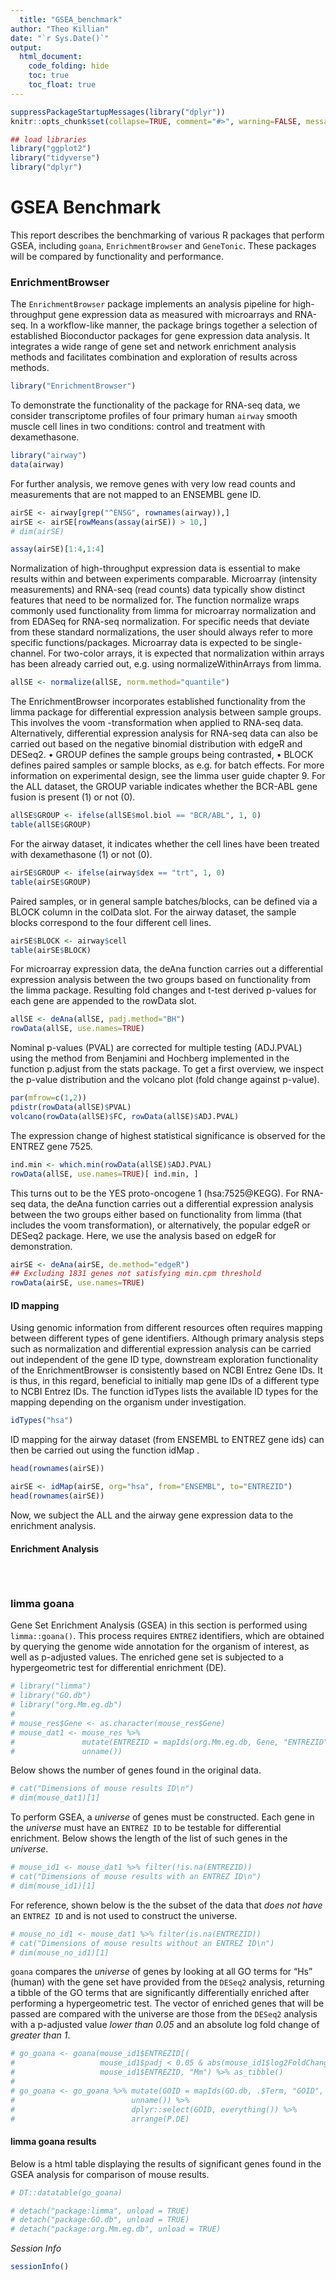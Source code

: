 ```yaml
---
  title: "GSEA_benchmark"
author: "Theo Killian"
date: "`r Sys.Date()`"
output:
  html_document:
    code_folding: hide
    toc: true
    toc_float: true
---
```


```r
suppressPackageStartupMessages(library("dplyr"))
knitr::opts_chunk$set(collapse=TRUE, comment="#>", warning=FALSE, message=FALSE)
```

```r
## load libraries
library("ggplot2")
library("tidyverse")
library("dplyr")
```

# GSEA Benchmark

This report describes the benchmarking of various R packages that perform GSEA,
including `goana`, `EnrichmentBrowser` and `GeneTonic`. These packages will be
compared by functionality and performance.

### EnrichmentBrowser

The `EnrichmentBrowser` package implements an analysis pipeline for
high-throughput gene expression data as measured with microarrays and RNA-seq.
In a workflow-like manner, the package brings together a selection of
established Bioconductor packages for gene expression data analysis. It
integrates a wide range of gene set and network enrichment analysis methods and
facilitates combination and exploration of results across methods.

```r
library("EnrichmentBrowser")
```

To demonstrate the functionality of the package for RNA-seq data, we consider
transcriptome profiles of four primary human `airway` smooth muscle cell lines
in two conditions: control and treatment with dexamethasone.

```r
library("airway")
data(airway)
```

For further analysis, we remove genes with very low read counts and measurements
that are not mapped to an ENSEMBL gene ID.

```r
airSE <- airway[grep("^ENSG", rownames(airway)),]
airSE <- airSE[rowMeans(assay(airSE)) > 10,]
# dim(airSE)

assay(airSE)[1:4,1:4]
```

Normalization of high-throughput expression data is essential to make results
within and between experiments comparable. Microarray (intensity measurements)
and RNA-seq (read counts) data typically show distinct features that need to be
normalized for. The function normalize wraps commonly used functionality from
limma for microarray normalization and from EDASeq for RNA-seq normalization.
For specific needs that deviate from these standard normalizations, the user
should always refer to more specific functions/packages. Microarray data is
expected to be single-channel. For two-color arrays, it is expected that
normalization within arrays has been already carried out, e.g. using
normalizeWithinArrays from limma.

```r
allSE <- normalize(allSE, norm.method="quantile")
```

The EnrichmentBrowser incorporates established functionality from the limma
package for differential expression analysis between sample groups. This
involves the voom -transformation when applied to RNA-seq data. Alternatively,
differential expression analysis for RNA-seq data can also be carried out based
on the negative binomial distribution with edgeR and DESeq2. 
• GROUP defines the sample groups being contrasted,
• BLOCK defines paired samples or sample blocks, as e.g. for batch effects.
For more information on experimental design, see the limma user guide chapter 9.
For the ALL dataset, the GROUP variable indicates whether the BCR-ABL gene
fusion is present (1) or not (0).

```r
allSE$GROUP <- ifelse(allSE$mol.biol == "BCR/ABL", 1, 0)
table(allSE$GROUP)
```

For the airway dataset, it indicates whether the cell lines have been treated
with dexamethasone (1) or not (0).

```r
airSE$GROUP <- ifelse(airway$dex == "trt", 1, 0)
table(airSE$GROUP)
```

Paired samples, or in general sample batches/blocks, can be defined via a BLOCK
column in the colData slot. For the airway dataset, the sample blocks correspond
to the four different cell lines.

```r
airSE$BLOCK <- airway$cell
table(airSE$BLOCK)
```

For microarray expression data, the deAna function carries out a differential
expression analysis between the two groups based on functionality from the limma
package. Resulting fold changes and t-test derived p-values for each gene are
appended to the rowData slot.

```r
allSE <- deAna(allSE, padj.method="BH")
rowData(allSE, use.names=TRUE)
```

Nominal p-values (PVAL) are corrected for multiple testing (ADJ.PVAL) using the
method from Benjamini and Hochberg implemented in the function p.adjust from the
stats package. To get a first overview, we inspect the p-value distribution and
the volcano plot (fold change against p-value).

```r
par(mfrow=c(1,2))
pdistr(rowData(allSE)$PVAL)
volcano(rowData(allSE)$FC, rowData(allSE)$ADJ.PVAL)
```

The expression change of highest statistical significance is observed for the
ENTREZ gene 7525.

```r
ind.min <- which.min(rowData(allSE)$ADJ.PVAL)
rowData(allSE, use.names=TRUE)[ ind.min, ]
```

This turns out to be the YES proto-oncogene 1 (hsa:7525@KEGG).
For RNA-seq data, the deAna function carries out a differential expression
analysis between the two groups either based on functionality from limma (that
includes the voom transformation), or alternatively, the popular edgeR or DESeq2
package. Here, we use the analysis based on edgeR for demonstration.

```r
airSE <- deAna(airSE, de.method="edgeR")
## Excluding 1831 genes not satisfying min.cpm threshold
rowData(airSE, use.names=TRUE)
```

#### ID mapping

Using genomic information from different resources often requires mapping
between different types of gene identifiers. Although primary analysis steps
such as normalization and differential expression analysis can be carried out
independent of the gene ID type, downstream exploration functionality of the
EnrichmentBrowser is consistently based on NCBI Entrez Gene IDs. It is thus, in
this regard, beneficial to initially map gene IDs of a different type to NCBI
Entrez IDs. The function idTypes lists the available ID types for the mapping
depending on the organism under investigation.

```r
idTypes("hsa")
```

ID mapping for the airway dataset (from ENSEMBL to ENTREZ gene ids) can then be
carried out using the function idMap .

```r
head(rownames(airSE))
```

```r
airSE <- idMap(airSE, org="hsa", from="ENSEMBL", to="ENTREZID")
head(rownames(airSE))
```

Now, we subject the ALL and the airway gene expression data to the enrichment
analysis.

#### Enrichment Analysis

```r

```

```r

```

```r

```


### limma goana

Gene Set Enrichment Analysis (GSEA) in this section is performed using
`limma::goana()`. This process requires `ENTREZ` identifiers, which are obtained
by querying the genome wide annotation for the organism of interest, as well as
p-adjusted values. The enriched gene set is subjected to a hypergeometric test
for differential enrichment (DE).

```r
# library("limma")
# library("GO.db")
# library("org.Mm.eg.db")
# 
# mouse_res$Gene <- as.character(mouse_res$Gene)
# mouse_dat1 <- mouse_res %>%
#               mutate(ENTREZID = mapIds(org.Mm.eg.db, Gene, "ENTREZID", "ENSEMBL") %>%
#               unname())
```

Below shows the number of genes found in the original data.

```r
# cat("Dimensions of mouse results ID\n")
# dim(mouse_dat1)[1]
```

To perform GSEA, a *universe* of genes must be constructed. Each gene in the
*universe* must have an `ENTREZ ID` to be testable for differential enrichment.
Below shows the length of the list of such genes in the *universe*.

```r
# mouse_id1 <- mouse_dat1 %>% filter(!is.na(ENTREZID))
# cat("Dimensions of mouse results with an ENTREZ ID\n")
# dim(mouse_id1)[1]
```

For reference, shown below is the the subset of the data that *does not have* an
`ENTREZ ID` and is not used to construct the universe.

```r
# mouse_no_id1 <- mouse_dat1 %>% filter(is.na(ENTREZID))
# cat("Dimensions of mouse results without an ENTREZ ID\n")
# dim(mouse_no_id1)[1]
```

`goana` compares the *universe* of genes by looking at all GO terms for "Hs"
(human) with the gene set have provided from the `DESeq2` analysis, returning a
tibble of the GO terms that are significantly differentially enriched after
performing a hypergeometric test. The vector of enriched genes that will be
passed are compared with the universe are those from the `DESeq2` analysis with
a p-adjusted value *lower than 0.05* and an absolute log fold change of
*greater than 1*.

```r
# go_goana <- goana(mouse_id1$ENTREZID[(
#                   mouse_id1$padj < 0.05 & abs(mouse_id1$log2FoldChange) > 1)],
#                   mouse_id1$ENTREZID, "Mm") %>% as_tibble()
# 
# go_goana <- go_goana %>% mutate(GOID = mapIds(GO.db, .$Term, "GOID", "TERM") %>%
#                          unname()) %>%
#                          dplyr::select(GOID, everything()) %>% 
#                          arrange(P.DE)
```

#### limma goana results 

Below is a html table displaying the results of significant genes found in the
GSEA analysis for comparison of mouse results.

```r
# DT::datatable(go_goana)
```

```r
# detach("package:limma", unload = TRUE)
# detach("package:GO.db", unload = TRUE)
# detach("package:org.Mm.eg.db", unload = TRUE)
```

*Session Info*

```r
sessionInfo()
```